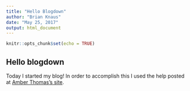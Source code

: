 ```yaml
---
title: "Hello Blogdown"
author: "Brian Knaus"
date: "May 25, 2017"
output: html_document
---
```


```r
knitr::opts_chunk$set(echo = TRUE)
```

## Hello blogdown

Today I started my blog!
In order to accomplish this I used the help posted at [Amber Thomas's site](https://proquestionasker.github.io/blog/Making_Site/).


